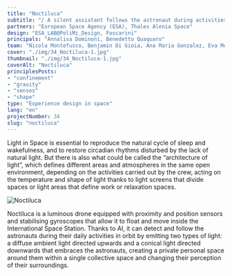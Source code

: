 ```yaml
---
title: "Noctiluca"
subtitle: "/ A silent assistant follows the astronaut during activities by illuminating work areas or creating personal light spaces."
partners: "European Space Agency (ESA), Thales Alenia Space"
design: "ESA_LAB@PoliMi_Design, Foscarini"
principals: "Annalisa Dominoni, Benedetto Quaquaro"
team: "Nicola Montefusco, Benjamin Di Gioia, Ana Maria Gonzalez, Eva Monestier, Macarena Saravia, Sofia Wiener, Asaad Zein"
cover: "./img/34_Noctiluca-1.jpg"
thumbnail: "./img/34_Noctiluca-1.jpg"
coverAlt: "Noctiluca"
principlesPosts: 
- "confinement"
- "gravity"
- "senses"
- "shape"
type: "Experience design in space"
lang: "en"
projectNumber: 34
slug: "noctiluca"
---
```



Light in Space is essential to reproduce the natural cycle of sleep and wakefulness, and to restore circadian rhythms disturbed by the lack of natural light. But there is also what could be called the “architecture of light”, which defines different areas and atmospheres in the same open environment, depending on the activities carried out by the crew, acting on the temperature and shape of light thanks to light screens that divide spaces or light areas that define work or relaxation spaces.	

<Image src={Image1} alt="Noctiluca" class="py-6 w-full h-auto"/>

Noctiluca is a luminous drone equipped with proximity and position sensors and stabilising gyroscopes that allow it to float and move inside the International Space Station. Thanks to AI, it can detect and follow the astronauts during their daily activities in orbit by emitting two types of light: a diffuse ambient light directed upwards and a conical light directed downwards that embraces the astronauts, creating a private personal space around them within a single collective space and changing their perception of their surroundings.